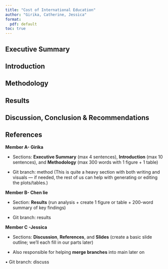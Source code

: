 ```yaml
---
title: "Cost of International Education"
author: "Girika, Catherine, Jessica"
format: 
  pdf: default
toc: true
---
```


## Executive Summary

## Introduction

## Methodology

## Results

## Discussion, Conclusion & Recommendations

## References

**Member A- Girika**

-   Sections: **Executive Summary** (max 4 sentences), **Introduction** (max 10 sentences), and **Methodology** (max 300 words with 1 figure + 1 table)

-   Git branch: method (This is quite a heavy section with both writing and visuals — if needed, the rest of us can help with generating or editing the plots/tables.)

**Member B- Chen lie**

-   Section: **Results** (run analysis + create 1 figure or table + 200-word summary of key findings)

-   Git branch: results

**Member C -Jessica**

-   Sections: **Discussion**, **References**, and **Slides** (create a basic slide outline; we’ll each fill in our parts later)

-   Also responsible for helping **merge branches** into main later on

• Git branch: discuss
